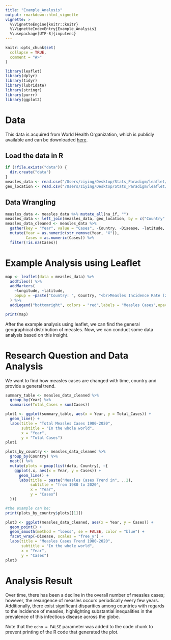 ```yaml
---
title: "Example_Analysis"
output: rmarkdown::html_vignette
vignette: >
  %\VignetteEngine{knitr::knitr}
  %\VignetteIndexEntry{Example_Analysis}
  %\usepackage[UTF-8]{inputenc}
---
```


```r
knitr::opts_chunk$set(
  collapse = TRUE,
  comment = "#>"
)
```


```r
library(leaflet)
library(dplyr)
library(tidyr)
library(lubridate)
library(stringr)
library(purrr)
library(ggplot2)
```


# Data

This data is acquired from World Health Organization, which is publicly available and can be downloaded [here](https://immunizationdata.who.int/listing.html?topic=&location=).

## Load the data in R

```r
if (!file.exists("data")) {
  dir.create("data")
}
measles_data <- read.csv("/Users/ziying/Desktop/Stats_Paradigm/leaflet/vignettes/data/Measle_incidence.csv")
geo_location <- read.csv("/Users/ziying/Desktop/Stats_Paradigm/leaflet/vignettes/data/geo_location.csv")
```

## Data Wrangling

```r
measles_data <- measles_data %>% mutate_all(na_if, "")
measles_data <- left_join(measles_data, geo_location, by = c("Country" = "name"))
measles_data_cleaned <- measles_data %>%
  gather(key = "Year", value = "Cases", -Country, -Disease, -latitude, -longitude) %>%
  mutate(Year = as.numeric(str_remove(Year, "X")),
         Cases = as.numeric(Cases)) %>%
  filter(!is.na(Cases))
```

# Example Analysis using Leaflet

```r
map <- leaflet(data = measles_data) %>%
  addTiles() %>%
  addMarkers(
    ~longitude, ~latitude,
    popup = ~paste("Country: ", Country, "<br>Measles Incidence Rate (2022): ", X2022)
  ) %>%
  addLegend("bottomright", colors = "red",labels = "Measles Cases",opacity = 1)

print(map)
```


After the example analysis using leaflet, we can find the general geographical distribution of measles. Now, we can conduct some data analysis based on this insight.


# Research Question and Data Analysis
We want to find how measles cases are changed with time, country and provide a general trend. 

```r
summary_table <- measles_data_cleaned %>%
  group_by(Year) %>%
  summarise(Total_Cases = sum(Cases))
```


```r
plot1 <- ggplot(summary_table, aes(x = Year, y = Total_Cases)) +
  geom_line() +
  labs(title = "Total Measles Cases 1980-2020",
       subtitle = "In the whole world",
       x = "Year",
       y = "Total Cases")
plot1
```


```r
plots_by_country <- measles_data_cleaned %>%
  group_by(Country) %>%
  nest() %>%
  mutate(plots = pmap(list(data, Country), ~{
    ggplot(.x, aes(x = Year, y = Cases)) +
      geom_line() +
      labs(title = paste("Measles Cases Trend in", ..2),
           subtitle = "from 1980 to 2020",
           x = "Year",
           y = "Cases")
  }))

#the example can be:
print(plots_by_country$plots[[1]])
```


```r
plot3 <- ggplot(measles_data_cleaned, aes(x = Year, y = Cases)) +
  geom_point() +
  geom_smooth(method = "loess", se = FALSE, color = "blue") +
  facet_wrap(~Disease, scales = "free_y") +
  labs(title = "Measles Cases Trend 1980-2020",
       subtitle = "In the whole world",
       x = "Year",
       y = "Cases")
plot3
```

# Analysis Result
Over time, there has been a decline in the overall number of measles cases; however, the resurgence of measles occurs periodically every few years. Additionally, there exist significant disparities among countries with regards to the incidence of measles, highlighting substantial inequalities in the prevalence of this infectious disease across the globe.

Note that the `echo = FALSE` parameter was added to the code chunk to prevent printing of the R code that generated the plot.
